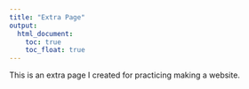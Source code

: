 ```yaml
---
title: "Extra Page"
output: 
  html_document:
    toc: true
    toc_float: true
---
```


This is an extra page I created for practicing making a website.